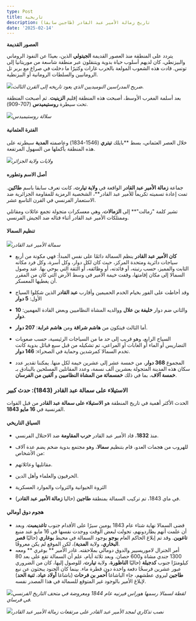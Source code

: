 ```yaml
---
type: Post
title: تاريخية
description: تاريخ زمالة الأمير عبد القادر (طاجين سابقا)
date: '2025-02-14'
---
```

**العصور القديمة**

يتردد على المنطقة منذ العصور القديمة **الجيتولي** الذين، بعيدًا عن النفوذ الروماني والبيزنطي، كان لديهم أسلوب حياة بدوية ويتنقلون عبر منطقة شاسعة من موريتانيا إلى تونس. قادت هذه الشعوب المولعة بالحرب غارات وكثيرًا ما دخلت في صراع مع بربر تل الرومانيين والسلطات الرومانية أو البيزنطية.

![](/images/Mausol%C3%A9e_des_Rois_numides_dit_le_Medracen.jpg)*ضريح المدراسين النوميديين الذي يعود تاريخه إلى القرن الثالث.*

بعد أسلمة المغرب الأوسط، أصبحت هذه المنطقة إقليم **الزينيت**. ثم أصبحت المنطقة تحت سيطرة **روستيميدس** (707-909).

![](/images/1000007658.png)*سلالة روستيميدس*

#### **الفترة العثمانية**

خلال العصر العثماني، بسط \*\*بايلك **تيتري** (1546-1834) وعاصمته **المدية** سيطرته على هذه المنطقة بأكملها من السهول المرتفعة.

![](/images/1000007656.png)*ولايات ولاية الجزائر*

#### **أصل الاسم وتطوره**

جماعة **زمالة الأمير عبد القادر** الواقعة في **ولاية تيارت**، كانت تعرف سابقا باسم **طاكين**. تمت إعادة تسميته تكريماً للأمير عبد القادر\*\*، الشخصية الرمزية للمقاومة الجزائرية ضد الاستعمار الفرنسي في القرن التاسع عشر.

تشير كلمة "زمالت"\*\* إلى **الزمالات**، وهي معسكرات متجولة تجمع عائلات ومقاتلي وممتلكات الأمير عبد القادر أثناء قتاله ضد الجيش الفرنسي.

#### **تنظيم السمالا**

![](/images/Smala_of_Abd_El-Kader_16_May_1843.jpg)*سمالة الأمير عبد القادر*

*   **كان الأمير عبد القادر** ينظم السمالة دائمًا على نفس المبدأ: فهي مكونة من أربع سياجات دائرية ومتحدة المركز، حيث كان لكل دوار، وكل أسرة، وكل فرد مكانه الثابت والمميز، حسب رتبته، أو فائدته، أو وظائفه، أو الثقة التي يوحي بها. عند وصول السمالا إلى مكان إقامتها، وقفت خيمة الأمير في وسط الأرض التي كان من المقرر أن يغطيها المعسكر.

*   وقد أحاطت على الفور بخيام الخدم الحميمين وأقارب **عبد القادر** الذين شكلوا السياج الأول: **5 دوار**

*   والثاني ضم دوار **خليفة بن علال** ووالديه المشاة النظاميين وبعض القادة المهمين: **10 دوار**.

*   أما الثالث فيتكون من **هاشم شراقة** ومن **هاشم غرابة**: **207 دوار**.

*   السياج الرابع، وهو قريب إلى حد ما من السياجات الرئيسية، حسب صعوبات التضاريس أو الماء أو الغابات أو المراعي، تم تشكيله من قبل سبع قبائل بدوية كانت تخدم السمالا كمرشدين وحماية في الصحراء: **146 دوار**.

*   المجموع **368 دوار**، من خمسة عشر إلى عشرين خيمة لكل منها. يمكننا تقدير عدد سكان هذه المدينة المتجولة بعشرين ألف نسمة، وعدد المقاتلين المسلحين بالبنادق بـ **خمسة آلاف**، بما في ذلك **خمسمائة من المشاة النظاميين** و **ألفين من الفرسان**.

### **الاستيلاء على سمالة عبد القادر (1843): حدث كبير**

الحدث الأكثر أهمية في تاريخ المنطقة هو **الاستيلاء على سمالة عبد القادر** من قبل القوات الفرنسية في **16 مايو 1843**.

#### **السياق التاريخي**

*   منذ **1832**، قاد الأمير عبد القادر **حرب المقاومة** ضد الاحتلال الفرنسي.

*   للهروب من هجمات العدو، قام بتنظيم **سمالا**، وهو مجتمع بدوية ضخم يضم عدة آلاف من الأشخاص:

*   مقاتليها وعائلاتهم.

*   الحرفيون والعلماء وأهل الدين.

*   الثروة الحيوانية والثروات والموارد العسكرية

*   في ماي 1843، تم تركيب السمالة بمنطقة **طاجين** (حاليا **زمالة الأمير عبد القادر**).

#### **هجوم دوق أومالي**

*   قضى السمالا نهاية شتاء عام 1843 يومين سيرًا على الأقدام جنوب **تاغديمبت**. وبعد أن علمت أنهم يطاردونهم، تجولت لبعض الوقت ووجدت نفسها في 16 مايو عند منبع **تاغوين**. وقد تم إبلاغ الحاكم العام **بوجو** بوجود السمالة في محيط **بوغاري** (حاليًا **قصر البخاري**، ولاية **المدية**)، لكن الموقع لم يكن معروفًا.
*   أمر الجنرال لاموريسيير والدوق دومالي بملاحقته. غادر الأمير \*\* بوغري \*\* ومعه 1300 جندي مشاة و600 حصان. وبعد ثلاثة أيام، علم أن السمالة تقع على بعد 80 كيلومترًا جنوب **كدجيلة** (حاليًا **الناظورة**، ولاية **تيارت**، للوصول إليها، كان من الضروري عبور عشرين فرسخًا دفعة واحدة دون قطرة ماء. بينما كان الجنود يبحثون عن نبع **طاجين** ليروي عطشهم، جاء الباشاغا **أحمر بن فرحات** (باشاغا **أولاد عياد**، **ثنية الحد**) لإبلاغ الأمير بالوجود غير المتوقع للسمالة في هذا المصدر نفسه.

![](/images/Smala%20Emir%20Abdelkader%20-%20Horace%20Vernet.jpg)*لقطة لسمالا رسمها هوراس فيرنيه عام 1844 ومعروضة في متحف التاريخ الفرنسي في فرساي.*

![](/images/pict0058.jpg)*نصب تذكاري لمجد الأمير عبد القادر على مرتفعات زمالة الأمير عبد القادر*
